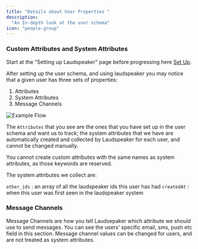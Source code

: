 ```yaml
---
title: "Details about User Properties "
description:
  "An In-depth look at the user schema"
icon: "people-group"
---
```

### Custom Attributes and System Attributes

<Warning>Start at the "Setting up Laudspeaker" page before progressing here [Set Up](https://laudspeaker.com/docs/developer/setup/setting-up-schema-and-channels).</Warning>

After setting up the user schema, and using laudspeaker you may notice that a given user has three sets of properties:

1) Attributes
2) System Attributes
3) Message Channels

![Example Flow](/images/guides/getting-started/custom_system_attributes.png)

The `Attributes` that you see are the ones that you have set up in the user schema and want us to track; the system attributes that we have are automatically created and collected by Laudspeaker for each user, and cannot be changed manually.

You cannot create custom attributes with the same names as system attributes, as those keywords are reserved.

The system attributes we collect are:

`other_ids` : an array of all the laudspeaker ids this user has had
`createdAt` : when this user was first seen in the laudspeaker system

### Message Channels 

Message Channels are how you tell Laudsepaker which attribute we should use to send messages. You can see the users' specific email, sms, push etc field in this section. Message channel values can be changed for users, and are not treated as system attributes.

